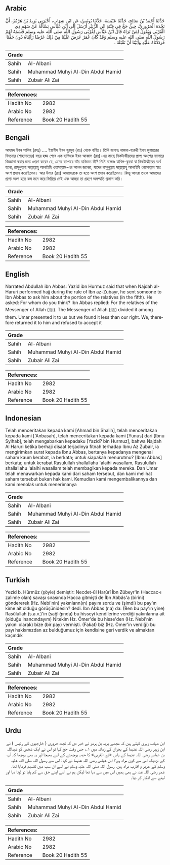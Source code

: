 ## Arabic


<div dir="rtl" lang="ar" style={{fontSize:'larger',backgroundColor:'#f8f9fa',padding:20}}>
حَدَّثَنَا أَحْمَدُ بْنُ صَالِحٍ، حَدَّثَنَا عَنْبَسَةُ، حَدَّثَنَا يُونُسُ، عَنِ ابْنِ شِهَابٍ، أَخْبَرَنِي يَزِيدُ بْنُ هُرْمُزَ، أَنَّ نَجْدَةَ الْحَرُورِيَّ، حِينَ حَجَّ فِي فِتْنَةِ ابْنِ الزُّبَيْرِ أَرْسَلَ إِلَى ابْنِ عَبَّاسٍ يَسْأَلُهُ عَنْ سَهْمِ ذِي الْقُرْبَى وَيَقُولُ لِمَنْ تَرَاهُ قَالَ ابْنُ عَبَّاسٍ لِقُرْبَى رَسُولِ اللَّهِ صلى الله عليه وسلم قَسَمَهُ لَهُمْ رَسُولُ اللَّهِ صلى الله عليه وسلم وَقَدْ كَانَ عُمَرُ عَرَضَ عَلَيْنَا مِنْ ذَلِكَ عَرْضًا رَأَيْنَاهُ دُونَ حَقِّنَا فَرَدَدْنَاهُ عَلَيْهِ وَأَبَيْنَا أَنْ نَقْبَلَهُ ‏.‏
</div>
<div style={{backgroundColor:'#f8f9fa',padding:20, marginBottom: 10}}><table> <thead> <tr> <th>Grade</th> <th></th> </tr> </thead> <tbody> <tr><td>Sahih</td><td>Al-Albani</td></tr><tr><td>Sahih</td><td>Muhammad Muhyi Al-Din Abdul Hamid</td></tr><tr><td>Sahih</td><td>Zubair Ali Zai</td></tr></tbody></table><table> <thead> <tr> <th>References:</th> <th></th> </tr> </thead> <tbody><tr><td>Hadith No</td><td>2982</td></tr><tr><td>Arabic No</td><td>2982</td></tr><tr><td>Reference</td><td>Book 20 Hadith 55</td></tr></tbody></table></div>

## Bengali


<div dir="ltr" lang="bn" style={{fontSize:'larger',backgroundColor:'#f8f9fa',padding:20}}>
আহমদ ইবন সালিহ (রহঃ) .... ইয়াযীদ ইবন হুরমুয (রাঃ) থেকে বর্ণিত। তিনি বলেনঃ নাজদা-হারুরী ইবন জুবায়রের ফিতনার (শাহাদাতের) বছর হজ্জ শেষে এক ব্যক্তিকে ইবন আব্বাস (রাঃ)-এর কাছে নিকটাত্মীয়দের প্রাপ্য অংশের ব্যাপারে জিজ্ঞাসা করার জন্য প্রেরণ করেন যে, এদের ব্যাপারে তাঁর অভিমত কী? তিনি বলেনঃ যাবিল-কুরবা বা নিকটাত্মীয়ের অর্থ হলো, রাসূলুল্লাহ সাল্লাল্লাহু আলাইহি ওয়াসাল্লাম-এর আপন জনেরা, যাদের রাসূলুল্লাহ সাল্লাল্লাহু আলাইহি ওয়াসাল্লাম স্বয়ং অংশ প্রদান করেছিলেন। আর উমার (রাঃ) আমাদেরকে তা হতে অংশ প্রদান করেছিলেন। কিন্তু আমরা তাকে আমাদের প্রাপ্য অংশ হতে কম মনে করে ফিরিয়ে দেই এবং আমরা তা গ্রহণে অসম্মতি প্রকাশ করি।
</div>
<div style={{backgroundColor:'#f8f9fa',padding:20, marginBottom: 10}}><table> <thead> <tr> <th>Grade</th> <th></th> </tr> </thead> <tbody> <tr><td>Sahih</td><td>Al-Albani</td></tr><tr><td>Sahih</td><td>Muhammad Muhyi Al-Din Abdul Hamid</td></tr><tr><td>Sahih</td><td>Zubair Ali Zai</td></tr></tbody></table><table> <thead> <tr> <th>References:</th> <th></th> </tr> </thead> <tbody><tr><td>Hadith No</td><td>2982</td></tr><tr><td>Arabic No</td><td>2982</td></tr><tr><td>Reference</td><td>Book 20 Hadith 55</td></tr></tbody></table></div>

## English


<div dir="ltr" lang="en" style={{fontSize:'larger',backgroundColor:'#f8f9fa',padding:20}}>
Narrated Abdullah ibn Abbas: Yazid ibn Hurmuz said that when Najdah al-Haruri performed hajj during the rule of Ibn az-Zubayr, he sent someone to Ibn Abbas to ask him about the portion of the relatives (in the fifth). He asked: For whom do you think? Ibn Abbas replied: For the relatives of the Messenger of Allah (ﷺ). The Messenger of Allah (ﷺ) divided it among them. Umar presented it to us but we found it less than our right. We, therefore returned it to him and refused to accept it
</div>
<div style={{backgroundColor:'#f8f9fa',padding:20, marginBottom: 10}}><table> <thead> <tr> <th>Grade</th> <th></th> </tr> </thead> <tbody> <tr><td>Sahih</td><td>Al-Albani</td></tr><tr><td>Sahih</td><td>Muhammad Muhyi Al-Din Abdul Hamid</td></tr><tr><td>Sahih</td><td>Zubair Ali Zai</td></tr></tbody></table><table> <thead> <tr> <th>References:</th> <th></th> </tr> </thead> <tbody><tr><td>Hadith No</td><td>2982</td></tr><tr><td>Arabic No</td><td>2982</td></tr><tr><td>Reference</td><td>Book 20 Hadith 55</td></tr></tbody></table></div>

## Indonesian


<div dir="ltr" lang="id" style={{fontSize:'larger',backgroundColor:'#f8f9fa',padding:20}}>
Telah menceritakan kepada kami [Ahmad bin Shalih], telah menceritakan kepada kami ['Anbasah], telah menceritakan kepada kami [Yunus] dari [Ibnu Syihab], telah mengabarkan kepadaku [Yazid? bin Hurmuz], bahwa Najdah Al Haruri ketika berhaji disaat terjadinya fitnah terhadap Ibnu Az Zubair, ia mengirimkan surat kepada Ibnu Abbas, bertanya kepadanya mengenai saham kaum kerabat, ia berkata; untuk siapakah menurutmu? [Ibnu Abbas] berkata; untuk kerabat Rasulullah shallallahu 'alaihi wasallam, Rasulullah shallallahu 'alaihi wasallam telah membagikan kepada mereka. Dan Umar telah menawarkan kepada kami dari saham tersebut, dan kami melihat saham tersebut bukan hak kami. Kemudian kami mengembalikannya dan kami menolak untuk menerimanya
</div>
<div style={{backgroundColor:'#f8f9fa',padding:20, marginBottom: 10}}><table> <thead> <tr> <th>Grade</th> <th></th> </tr> </thead> <tbody> <tr><td>Sahih</td><td>Al-Albani</td></tr><tr><td>Sahih</td><td>Muhammad Muhyi Al-Din Abdul Hamid</td></tr><tr><td>Sahih</td><td>Zubair Ali Zai</td></tr></tbody></table><table> <thead> <tr> <th>References:</th> <th></th> </tr> </thead> <tbody><tr><td>Hadith No</td><td>2982</td></tr><tr><td>Arabic No</td><td>2982</td></tr><tr><td>Reference</td><td>Book 20 Hadith 55</td></tr></tbody></table></div>

## Turkish


<div dir="ltr" lang="tr" style={{fontSize:'larger',backgroundColor:'#f8f9fa',padding:20}}>
Yezid b. Hûrmûz (şöyle) demiştir: Necdet-ûl Harûrî İbn Zübeyr'in (Haccac-ı zalimle olan) savaşı sırasında Hacca gitmişti de İbn Abbâs'a (birini) göndererek (Hz. Nebi'nin) yakınlann(ın) payını sordu ve (şimdi) bu pay'ın kime ait olduğu görüşünidesin? dedi. İbn Abbas (r.a) da: (Ben bu pay'ın yine) Rasûlullah (s.a.v.)'in (sağlığında) bu hisseyi kendilerine verdiği yakınlarına ait (olduğu inancındayım) Nitekim Hz. Ömer'de bu hisse'den (Hz. Nebi'nin yakını olarak) bize (bir pay) vermişti. (Fakat) biz (Hz. Ömer'in verdiği) bu payı hakkımızdan az bulduğumuz için kendisine geri verdik ve almaktan kaçındık
</div>
<div style={{backgroundColor:'#f8f9fa',padding:20, marginBottom: 10}}><table> <thead> <tr> <th>Grade</th> <th></th> </tr> </thead> <tbody> <tr><td>Sahih</td><td>Al-Albani</td></tr><tr><td>Sahih</td><td>Muhammad Muhyi Al-Din Abdul Hamid</td></tr><tr><td>Sahih</td><td>Zubair Ali Zai</td></tr></tbody></table><table> <thead> <tr> <th>References:</th> <th></th> </tr> </thead> <tbody><tr><td>Hadith No</td><td>2982</td></tr><tr><td>Arabic No</td><td>2982</td></tr><tr><td>Reference</td><td>Book 20 Hadith 55</td></tr></tbody></table></div>

## Urdu


<div dir="rtl" lang="ur" style={{fontSize:'larger',backgroundColor:'#f8f9fa',padding:20}}>
ابن شہاب زہری کہتے ہیں کہ مجھے یزید بن ہرمز نے خبر دی کہ نجدہ حروری ( خارجیوں کے رئیس ) نے ابن زبیر رضی اللہ عنہما کے بحران کے زمانہ میں ۱؎ جس وقت حج کیا تو اس نے ایک شخص کو عبداللہ بن عباس رضی اللہ عنہما کے پاس «ذي القربى» کا حصہ پوچھنے کے لیے بھیجا اور یہ بھی پوچھا کہ آپ کے نزدیک اس سے کون مراد ہے؟ ابن عباس رضی اللہ عنہما نے کہا: اس سے رسول اللہ صلی اللہ علیہ وسلم کے عزیز و اقارب مراد ہیں، رسول اللہ صلی اللہ علیہ وسلم نے اسے ان سب میں تقسیم فرمایا تھا، عمر رضی اللہ عنہ نے بھی ہمیں اس میں سے دیا تھا لیکن ہم نے اسے اپنے حق سے کم پایا تو لوٹا دیا اور لینے سے انکار کر دیا۔
</div>
<div style={{backgroundColor:'#f8f9fa',padding:20, marginBottom: 10}}><table> <thead> <tr> <th>Grade</th> <th></th> </tr> </thead> <tbody> <tr><td>Sahih</td><td>Al-Albani</td></tr><tr><td>Sahih</td><td>Muhammad Muhyi Al-Din Abdul Hamid</td></tr><tr><td>Sahih</td><td>Zubair Ali Zai</td></tr></tbody></table><table> <thead> <tr> <th>References:</th> <th></th> </tr> </thead> <tbody><tr><td>Hadith No</td><td>2982</td></tr><tr><td>Arabic No</td><td>2982</td></tr><tr><td>Reference</td><td>Book 20 Hadith 55</td></tr></tbody></table></div>
